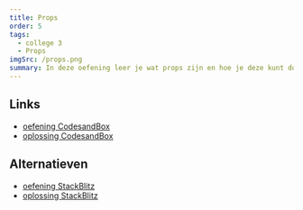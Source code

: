```yaml
---
title: Props
order: 5
tags:
  - college 3
  - Props
imgSrc: /props.png
summary: In deze oefening leer je wat props zijn en hoe je deze kunt doorgeven van een parent naar een child.
---
```


## Links

- [oefening CodesandBox](https://githubbox.com/competencefactory/basistraining-react/tree/main/oefeningen/createElement)
- [oplossing CodesandBox](https://githubbox.com/competencefactory/basistraining-react/tree/main/oefeningen/createElement-oplossing)

## Alternatieven

- [oefening StackBlitz](https://stackblitz.com/github/competencefactory/basistraining-react/tree/main/oefeningen/createElement?preset=node)
- [oplossing StackBlitz](https://stackblitz.com/github/competencefactory/basistraining-react/tree/main/oefeningen/createElement-oplossing?preset=node)
